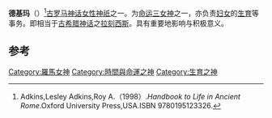 {{Infobox deity|type=roman
| name = 德基玛
| god_of = 時間與命運之神、生育之神
|greek_equivalent=[[拉刻西斯|拉刻西斯]]|member_of=[[帕耳开|帕耳开]]}}
'''德基玛'''（{{lang-en|Decima (mythology)}}）<ref>Adkins,Lesley Adkins,Roy A.（1998）.''Handbook to Life in Ancient Rome''.Oxford University Press,USA.ISBN 9780195123326.</ref>[[古罗马|古罗马]][[神话|神话]][[女性|女性]][[神祇|神祇]]之一。为[[命运三女神|命运三女神]]之一，亦负责[[妇女|妇女]]的[[生育|生育]]等事务。即相当于[[古希腊神话|古希腊神话]]之[[拉刻西斯|拉刻西斯]]。具有重要地影响与积极意义。

== 参考 ==
{{reflist}}

[[Category:羅馬女神|Category:羅馬女神]]
[[Category:時間與命運之神|Category:時間與命運之神]]
[[Category:生育之神|Category:生育之神]]


{{古罗马小作品}}